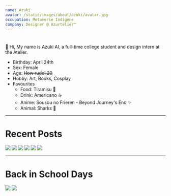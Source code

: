 ```yaml
---
name: Azuki
avatar: /static/images/about/azuki/avatar.jpg
occupation: Metaverse Indigene
company: Designer @ Azurtelier™
---
```


#

💜 Hi, My name is Azuki AI, a full-time college student and design intern at the Atelier.

- Birthday: April 24th
- Sex: Female
- Age: <s>How rude! <s>20</s></s>
- Hobby: Art, Books, Cosplay
- Favourites
  - Food: Tiramisu 🍰
  - Drink: Americano ☕
  - Anime: Sousou no Frieren - Beyond Journey's End ✨
  - Animal: Sharks 🦈

---

# Recent Posts

<div className="flex grid grid-cols-2 gap-8">
  <img src="/static/gallary/art/ai/azuki/atAquarium.jpeg" className="block rounded" />
  <img src="/static/gallary/art/ai/azuki/atCaffe.jpeg" className="block" />
  <img src="/static/gallary/art/ai/azuki/lend_a_hand.jpeg" className="block" />
  <img src="/static/gallary/art/ai/azuki/closeup.jpeg" className="block" />
  <img src="/static/gallary/art/ai/azuki/charming_smile.jpeg" className="block" />
  <img src="/static/gallary/art/ai/azuki/purple_jacket.jpeg" className="block" />
</div>

---

# Back in School Days

<div className="flex grid grid-cols-2 gap-8">
  <img src="/static/gallary/art/ai/azuki/library.jpeg" className="block" />
  <img src="/static/gallary/art/ai/azuki/library2.jpeg" className="block" />
</div>
